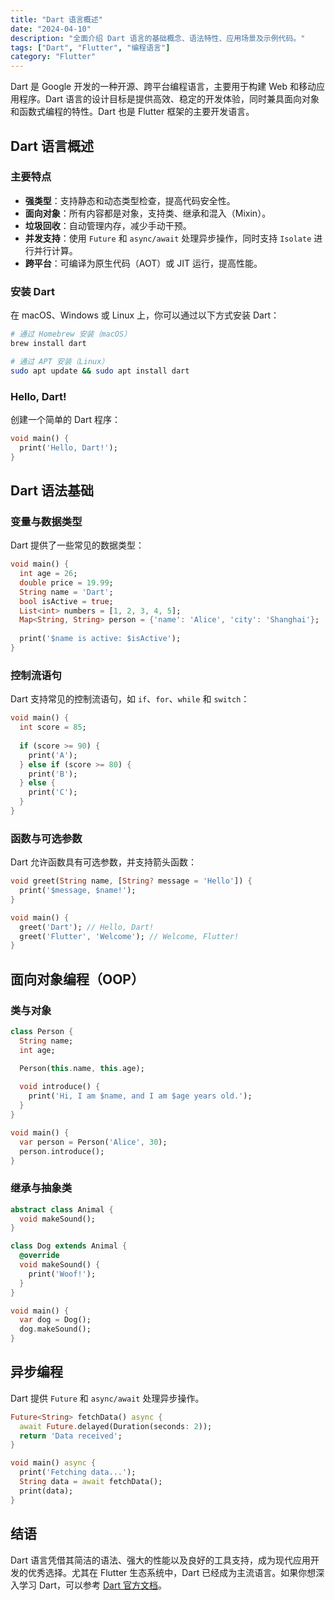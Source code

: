 ```yaml
---
title: "Dart 语言概述"
date: "2024-04-10"
description: "全面介绍 Dart 语言的基础概念、语法特性、应用场景及示例代码。"
tags: ["Dart", "Flutter", "编程语言"]
category: "Flutter"
---
```


Dart 是 Google 开发的一种开源、跨平台编程语言，主要用于构建 Web 和移动应用程序。Dart 语言的设计目标是提供高效、稳定的开发体验，同时兼具面向对象和函数式编程的特性。Dart 也是 Flutter 框架的主要开发语言。

## Dart 语言概述

### 主要特点

- **强类型**：支持静态和动态类型检查，提高代码安全性。
- **面向对象**：所有内容都是对象，支持类、继承和混入（Mixin）。
- **垃圾回收**：自动管理内存，减少手动干预。
- **并发支持**：使用 `Future` 和 `async/await` 处理异步操作，同时支持 `Isolate` 进行并行计算。
- **跨平台**：可编译为原生代码（AOT）或 JIT 运行，提高性能。

### 安装 Dart

在 macOS、Windows 或 Linux 上，你可以通过以下方式安装 Dart：

```sh
# 通过 Homebrew 安装（macOS）
brew install dart

# 通过 APT 安装（Linux）
sudo apt update && sudo apt install dart
```

### Hello, Dart!

创建一个简单的 Dart 程序：

```dart
void main() {
  print('Hello, Dart!');
}
```

## Dart 语法基础

### 变量与数据类型

Dart 提供了一些常见的数据类型：

```dart
void main() {
  int age = 26;
  double price = 19.99;
  String name = 'Dart';
  bool isActive = true;
  List<int> numbers = [1, 2, 3, 4, 5];
  Map<String, String> person = {'name': 'Alice', 'city': 'Shanghai'};
  
  print('$name is active: $isActive');
}
```

### 控制流语句

Dart 支持常见的控制流语句，如 `if`、`for`、`while` 和 `switch`：

```dart
void main() {
  int score = 85;
  
  if (score >= 90) {
    print('A');
  } else if (score >= 80) {
    print('B');
  } else {
    print('C');
  }
}
```

### 函数与可选参数

Dart 允许函数具有可选参数，并支持箭头函数：

```dart
void greet(String name, [String? message = 'Hello']) {
  print('$message, $name!');
}

void main() {
  greet('Dart'); // Hello, Dart!
  greet('Flutter', 'Welcome'); // Welcome, Flutter!
}
```

## 面向对象编程（OOP）

### 类与对象

```dart
class Person {
  String name;
  int age;

  Person(this.name, this.age);
  
  void introduce() {
    print('Hi, I am $name, and I am $age years old.');
  }
}

void main() {
  var person = Person('Alice', 30);
  person.introduce();
}
```

### 继承与抽象类

```dart
abstract class Animal {
  void makeSound();
}

class Dog extends Animal {
  @override
  void makeSound() {
    print('Woof!');
  }
}

void main() {
  var dog = Dog();
  dog.makeSound();
}
```

## 异步编程

Dart 提供 `Future` 和 `async/await` 处理异步操作。

```dart
Future<String> fetchData() async {
  await Future.delayed(Duration(seconds: 2));
  return 'Data received';
}

void main() async {
  print('Fetching data...');
  String data = await fetchData();
  print(data);
}
```

## 结语

Dart 语言凭借其简洁的语法、强大的性能以及良好的工具支持，成为现代应用开发的优秀选择。尤其在 Flutter 生态系统中，Dart 已经成为主流语言。如果你想深入学习 Dart，可以参考 [Dart 官方文档](https://dart.dev)。
